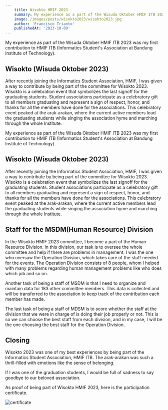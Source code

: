 ```yaml
---
    title: Wisokto HMIF 2023
    summary: My experience as a part of the Wisuda Oktober HMIF ITB 2023.
    image: /images/posts/wisokto2023/wisokto2023.jpg
    author: 'Francisco Trianto'
    publishedAt: '2023-10-09'
---
```


My experience as part of the Wisuda Oktober HMIF ITB 2023 was my first contribution to HMIF ITB (Informatics Student's Association at Bandung Institute of Technology).


## Wisokto (Wisuda Oktober 2023)
After recently joining the Informatics Student Association, HMIF, I was given a way to contribute by being part of the committee for Wisokto 2023. Wisokto is a celebration 
event that symbolizes the last signoff for the graduating students. Student associations participate as a celebratory gift to all members graduating and represent a sign of 
respect, honor, and thanks for all the members have done for the associations. This celebratory event peaked at the arak-arakan, where the current active members lead the 
graduating students while singing the association hyme and marching through the whole Institute.

My experience as part of the Wisuda Oktober HMIF ITB 2023 was my first contribution to HMIF ITB (Informatics Student's Association at Bandung Institute of Technology).


## Wisokto (Wisuda Oktober 2023)
After recently joining the Informatics Student Association, HMIF, I was given a way to contribute by being part of the committee for Wisokto 2023. Wisokto is a celebration 
event that symbolizes the last signoff for the graduating students. Student associations participate as a celebratory gift to all members graduating and represent a sign of 
respect, honor, and thanks for all the members have done for the associations. This celebratory event peaked at the arak-arakan, where the current active members lead the 
graduating students while singing the association hyme and marching through the whole Institute.


## Staff for the MSDM(Human Resource) Division
In the Wisokto HMIF 2023 committee, I become a part of the Human Resource Division. In this division, our task is to oversee the whole committee and help if there are problems 
in management. I was the one who oversaw the Operation Division, which takes care of the stuff needed for the events. The Operation Division consists of 8 people, whom I helped 
with many problems regarding human management problems like who does which job and so on.

Another task of being a staff of MSDM is that I need to organize and maintain data for 183 other committee members. This data is collected and will be transferred to the 
association to keep track of the contribution each member has made. 

The last task of being a staff of MDSM is to score whether the staff at the division that we were in charge of is doing their job properly or not. This is so we can choose 
the best staff from each division, and in my case, I will be the one choosing the best staff for the Operation Division.


## Closing
Wisokto 2023 was one of my best experiences by being part of the Informatics Student Association, HMIF ITB. The arak-arakan was such a thrill-filled with emotions like the sense of belonging. 

If I was one of the graduation students, I would be full of sadness to say goodbye to our beloved association.

As proof of being part of Wisokto HMIF 2023, here is the participation certificate.

![certificate](/images/posts/wisokto2023/certificate.jpg)